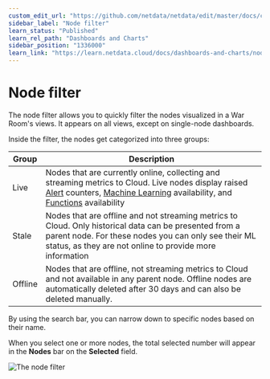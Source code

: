```yaml
---
custom_edit_url: "https://github.com/netdata/netdata/edit/master/docs/cloud/visualize/node-filter.md"
sidebar_label: "Node filter"
learn_status: "Published"
learn_rel_path: "Dashboards and Charts"
sidebar_position: "1336000"
learn_link: "https://learn.netdata.cloud/docs/dashboards-and-charts/node-filter"
---
```


# Node filter

The node filter allows you to quickly filter the nodes visualized in a War Room's views. It appears on all views, except on single-node dashboards.

Inside the filter, the nodes get categorized into three groups:

| Group   | Description                                                                                                                                                                                                                                                                                                                                                                                                           |
|---------|-----------------------------------------------------------------------------------------------------------------------------------------------------------------------------------------------------------------------------------------------------------------------------------------------------------------------------------------------------------------------------------------------------------------------|
| Live    | Nodes that are currently online, collecting and streaming metrics to Cloud. Live nodes display raised [Alert](/docs/dashboards-and-charts/view-active-alerts) counters, [Machine Learning](/docs/machine-learning-and-anomaly-detection/machine-learning-ml-powered-anomaly-detection) availability, and [Functions](/docs/top-monitoring-%20netdata-functions%20/top-monitoring-netdata-functions) availability |
| Stale   | Nodes that are offline and not streaming metrics to Cloud. Only historical data can be presented from a parent node. For these nodes you can only see their ML status, as they are not online to provide more information                                                                                                                                                                                             |
| Offline | Nodes that are offline, not streaming metrics to Cloud and not available in any parent node. Offline nodes are automatically deleted after 30 days and can also be deleted manually.                                                                                                                                                                                                                                  |

By using the search bar, you can narrow down to specific nodes based on their name.

When you select one or more nodes, the total selected number will appear in the **Nodes** bar on the **Selected** field.

![The node filter](https://user-images.githubusercontent.com/70198089/225249850-60ce4fcc-4398-4412-a6b5-6082308f4e60.png)
